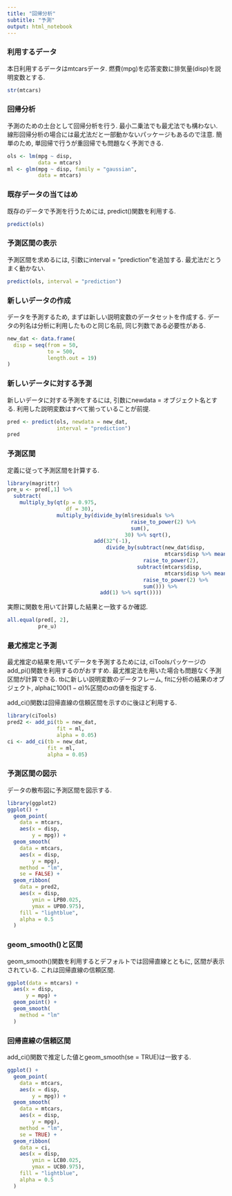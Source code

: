 ```yaml
---
title: "回帰分析"
subtitle: "予測"
output: html_notebook
---
```


### 利用するデータ

本日利用するデータはmtcarsデータ.
燃費(mpg)を応答変数に排気量(disp)を説明変数とする.

```r
str(mtcars)
```

### 回帰分析

予測のための土台として回帰分析を行う.
最小二乗法でも最尤法でも構わない.
線形回帰分析の場合には最尤法だと一部動かないパッケージもあるので注意.
簡単のため, 単回帰で行うが重回帰でも問題なく予測できる.

```r
ols <- lm(mpg ~ disp,
          data = mtcars)
ml <- glm(mpg ~ disp, family = "gaussian",
          data = mtcars)
```


### 既存データの当てはめ

既存のデータで予測を行うためには, predict()関数を利用する.


```r
predict(ols)
```

### 予測区間の表示

予測区間を求めるには, 引数にinterval = "prediction"を追加する.
最尤法だとうまく動かない.

```r
predict(ols, interval = "prediction")
```

### 新しいデータの作成

データを予測するため, まずは新しい説明変数のデータセットを作成する.
データの列名は分析に利用したものと同じ名前, 同じ列数である必要性がある.

```r
new_dat <- data.frame(
  disp = seq(from = 50,
             to = 500,
             length.out = 19)
)
```

### 新しいデータに対する予測

新しいデータに対する予測をするには, 引数にnewdata = オブジェクト名とする.
利用した説明変数はすべて揃っていることが前提.


```r
pred <- predict(ols, newdata = new_dat, 
                interval = "prediction")
pred
```

### 予測区間

定義に従って予測区間を計算する.

```r
library(magrittr)
pre_u <- pred[,1] %>%
  subtract(
    multiply_by(qt(p = 0.975,
                   df = 30),
                multiply_by(divide_by(ml$residuals %>%
                                        raise_to_power(2) %>%  
                                        sum(),
                                      30) %>% sqrt(),
                            add(32^(-1),
                                divide_by(subtract(new_dat$disp,
                                                   mtcars$disp %>% mean()) %>%
                                            raise_to_power(2),
                                          subtract(mtcars$disp,
                                                   mtcars$disp %>% mean()) %>%
                                            raise_to_power(2) %>% 
                                            sum())) %>%
                              add(1) %>% sqrt())))
```

実際に関数を用いて計算した結果と一致するか確認.

```r
all.equal(pred[, 2],
          pre_u)
```

### 最尤推定と予測

最尤推定の結果を用いてデータを予測するためには, ciToolsパッケージのadd_pi()関数を利用するのがおすすめ.
最尤推定法を用いた場合も問題なく予測区間が計算できる.
tbに新しい説明変数のデータフレーム, fitに分析の結果のオブジェクト, alphaに$100(1 - \alpha)\%$区間の$\alpha$の値を指定する.

add_ci()関数は回帰直線の信頼区間を示すのに後ほど利用する.

```r
library(ciTools)
pred2 <- add_pi(tb = new_dat,
                fit = ml,
                alpha = 0.05)
ci <- add_ci(tb = new_dat,
             fit = ml,
             alpha = 0.05)
```

### 予測区間の図示

データの散布図に予測区間を図示する.

```r
library(ggplot2)
ggplot() +
  geom_point(
    data = mtcars,
    aes(x = disp,
        y = mpg)) +
  geom_smooth(
    data = mtcars,
    aes(x = disp,
        y = mpg),
    method = "lm",
    se = FALSE) +
  geom_ribbon(
    data = pred2,
    aes(x = disp,
        ymin = LPB0.025,
        ymax = UPB0.975),
    fill = "lightblue",
    alpha = 0.5
  )
```

### geom_smooth()と区間

geom_smooth()関数を利用するとデフォルトでは回帰直線とともに, 区間が表示されている.
これは回帰直線の信頼区間.

```r
ggplot(data = mtcars) +
  aes(x = disp,
      y = mpg) +
  geom_point() +
  geom_smooth(
    method = "lm"
  )
```

### 回帰直線の信頼区間

add_ci()関数で推定した値とgeom_smooth(se = TRUE)は一致する.

```r
ggplot() +
  geom_point(
    data = mtcars,
    aes(x = disp,
        y = mpg)) +
  geom_smooth(
    data = mtcars,
    aes(x = disp,
        y = mpg),
    method = "lm",
    se = TRUE) +
  geom_ribbon(
    data = ci,
    aes(x = disp,
        ymin = LCB0.025,
        ymax = UCB0.975),
    fill = "lightblue",
    alpha = 0.5
  )
```
